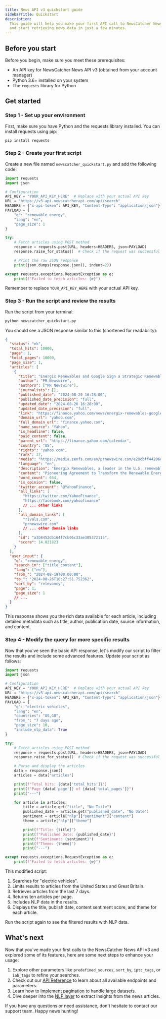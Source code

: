 ```yaml
---
title: News API v3 quickstart guide
sidebarTitle: Quickstart
description:
  This guide will help you make your first API call to NewsCatcher News API v3
  and start retrieving news data in just a few minutes.
---
```


## Before you start

Before you begin, make sure you meet these prerequisites:

- An API key for NewsCatcher News API v3 (obtained from your account manager)
- Python 3.6+ installed on your system
- The `requests` library for Python

## Get started

### Step 1 - Set up your environment

First, make sure you have Python and the requests library installed. You can
install requests using pip:

```bash
pip install requests
```

### Step 2 - Create your first script

Create a new file named `newscatcher_quickstart.py` and add the following code:

```python
import requests
import json

# Configuration
API_KEY = "YOUR_API_KEY_HERE"  # Replace with your actual API key
URL = "https://v3-api.newscatcherapi.com/api/search"
HEADERS = {"x-api-token": API_KEY, "Content-Type": "application/json"}
PAYLOAD = {
    "q": "renewable energy",
    "lang": "en",
    "page_size": 1
}

try:
    # Fetch articles using POST method
    response = requests.post(URL, headers=HEADERS, json=PAYLOAD)
    response.raise_for_status()  # Check if the request was successful

    # Print the raw JSON response
    print(json.dumps(response.json(), indent=2))

except requests.exceptions.RequestException as e:
    print(f"Failed to fetch articles: {e}")
```

Remember to replace `YOUR_API_KEY_HERE` with your actual API key.

### Step 3 - Run the script and review the results

Run the script from your terminal:

```bash
python newscatcher_quickstart.py
```

You should see a JSON response similar to this (shortened for readability):

```json
{
  "status": "ok",
  "total_hits": 10000,
  "page": 1,
  "total_pages": 10000,
  "page_size": 1,
  "articles": [
    {
      "title": "Energix Renewables and Google Sign a Strategic Renewable Energy Agreement",
      "author": "PR Newswire",
      "authors": ["PR Newswire"],
      "journalists": [],
      "published_date": "2024-08-20 16:28:00",
      "published_date_precision": "full",
      "updated_date": "2024-08-20 16:28:00",
      "updated_date_precision": "full",
      "link": "https://finance.yahoo.com/news/energix-renewables-google-sign-strategic-162800318.html",
      "domain_url": "yahoo.com",
      "full_domain_url": "finance.yahoo.com",
      "name_source": "Yahoo",
      "is_headline": false,
      "paid_content": false,
      "parent_url": "https://finance.yahoo.com/calendar",
      "country": "US",
      "rights": "yahoo.com",
      "rank": 37,
      "media": "https://media.zenfs.com/en/prnewswire.com/e28cbff44206d28b1afd175f5527ddff",
      "language": "en",
      "description": "Energix Renewables, a leader in the U.S. renewable energy sector and part of the Energix Group, a global leader in renewable energy, is proud to announce the signing of a strategic long-term agreement…",
      "content": "Pioneering Agreement to Transform the Renewable Energy Landscape in the U.S.\nARLINGTON, Va., Aug. 20, 2024 /PRNewswire/ -- Energix Renewables, a leader in the U.S. renewable energy sector and part of the Energix Group, a global leader in renewable energy, is proud to announce the signing of a strategic long-term agreement with Google...",
      "word_count": 664,
      "is_opinion": false,
      "twitter_account": "@YahooFinance",
      "all_links": [
        "https://twitter.com/YahooFinance",
        "https://facebook.com/yahoofinance"
        // ... other links
      ],
      "all_domain_links": [
        "rivals.com",
        "prnewswire.com"
        // ... other domain links
      ],
      "id": "a3b8452db164f7cb06c33ae305372115",
      "score": 14.821823
    }
  ],
  "user_input": {
    "q": "renewable energy",
    "search_in": ["title_content"],
    "lang": ["en"],
    "from_": "2024-08-19T00:00:00",
    "to_": "2024-08-26T10:27:51.752362",
    "sort_by": "relevancy",
    "page": 1,
    "page_size": 1
    // ...
  }
}
```

This response shows you the rich data available for each article, including
detailed metadata such as title, author, publication date, source information,
and content.

### Step 4 - Modify the query for more specific results

Now that you've seen the basic API response, let's modify our script to filter
the results and include some advanced features. Update your script as follows:

```python
import requests
import json

# Configuration
API_KEY = "YOUR_API_KEY_HERE"  # Replace with your actual API key
URL = "https://v3-api.newscatcherapi.com/api/search"
HEADERS = {"x-api-token": API_KEY, "Content-Type": "application/json"}
PAYLOAD = {
    "q": "electric vehicles",
    "lang": "en",
    "countries": "US,GB",
    "from_": "7 days ago",
    "page_size": 10,
    "include_nlp_data": True
}

try:
    # Fetch articles using POST method
    response = requests.post(URL, headers=HEADERS, json=PAYLOAD)
    response.raise_for_status()  # Check if the request was successful

    # Parse and display the articles
    data = response.json()
    articles = data["articles"]

    print(f"Total hits: {data['total_hits']}")
    print(f"Page {data['page']} of {data['total_pages']}")
    print("---")

    for article in articles:
        title = article.get("title", "No Title")
        published_date = article.get("published_date", "No Date")
        sentiment = article["nlp"]["sentiment"]["content"]
        theme = article["nlp"]["theme"]

        print(f"Title: {title}")
        print(f"Published Date: {published_date}")
        print(f"Sentiment: {sentiment}")
        print(f"Theme: {theme}")
        print("---")

except requests.exceptions.RequestException as e:
    print(f"Failed to fetch articles: {e}")
```

This modified script:

1. Searches for "electric vehicles".
2. Limits results to articles from the United States and Great Britain.
3. Retrieves articles from the last 7 days.
4. Returns ten articles per page.
5. Includes NLP data in the results.
6. Displays the title, publish date, content sentiment score, and theme for each
   article.

Run the script again to see the filtered results with NLP data.

## What's next

Now that you've made your first calls to the NewsCatcher News API v3 and
explored some of its features, here are some next steps to enhance your usage:

1. Explore other parameters like `predefined_sources`, `sort_by`, `iptc_tags`,
   or `iab_tags` to refine your searches.
2. Check out our [API Reference](/v3/api-reference) to learn about all available
   endpoints and parameters.
3. Learn how to
   [Implement pagination](/v3/documentation/how-to/paginate-large-data-sets) to
   handle large datasets.
4. Dive deeper into the
   [NLP layer](/v3/documentation/guides-and-concepts/nlp-layer) to extract
   insights from the news articles.

If you have any questions or need assistance, don't hesitate to contact our
support team. Happy news hunting!
